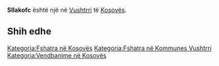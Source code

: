 {{Fshat në 
 | Emri                = Sllakofc
 | EmriAlt                = 
 | NAME_SHORT_FORM=      
 | NAME_GENERIC=      
 | NAME_SORT_NAME_RO=      SLLAKOFC
 | FULL_NAME_RO = Sllakofc
 | FULL_NAME_ND_RO=Sllakofc
 | SORT_NAME_RG=SLLAKOFC
 | FULL_NAME_RG=Sllakofc
 | FULL_NAME_ND_RG=Sllakofc
 | SRP_NAME_SHORT_FORM=      
 | SRP_NAME_GENERIC=      
 | SRP_NAME_SORT_NAME_RO=      
 | SRP_FULL_NAME_RO = 
 | SRP_FULL_NAME_ND_RO=
 | SRP_SORT_NAME_RG=
 | SRP_FULL_NAME_RG=
 | SRP_FULL_NAME_ND_RG=
 | Emri (Rasa dhanore) = 
 | Figura              = 
 | Shteti              = Kosovo
 | Komuna              = Vushtrri
 | Kodi postar         = 
 | Sipërfaqja          = 

 | Popullsia           = 

 | Regj. i popullsisë  = 
 | Dend. e popullsisë  = 
 | Faqja zyrtare       = 
 <!--- Koordinatat ----> 
 | Gjerësia            = 42.87394
 | Gjatësia            = 21.051311
 | Lartësia            = 
}}
'''Sllakofc''' është një [[]] në [[Vushtrri]] të [[Kosovës]].

<!-- == Gjeografia == -->
<!-- == Historia == -->
<!-- == Demografia == -->
== Shih edhe ==
{{Komuna Vushtrri}}
{{Kosovo-Administrata-Cung}}

[[Kategoria:Fshatra në Kosovës]]
[[Kategoria:Fshatra në Kommunes Vushtrri]]
[[Kategoria:Vendbanime në Kosovës]]